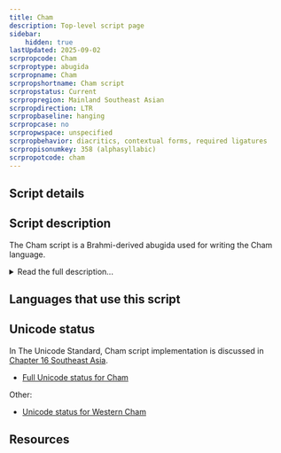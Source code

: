 ```yaml
---
title: Cham
description: Top-level script page
sidebar:
    hidden: true
lastUpdated: 2025-09-02
scrpropcode: Cham
scrproptype: abugida
scrpropname: Cham
scrpropshortname: Cham script
scrpropstatus: Current
scrpropregion: Mainland Southeast Asian
scrpropdirection: LTR
scrpropbaseline: hanging
scrpropcase: no
scrpropwspace: unspecified
scrpropbehavior: diacritics, contextual forms, required ligatures
scrpropisonumkey: 358 (alphasyllabic)
scrpropotcode: cham
---
```



## Script details

<ScriptDetails />

## Script description

The Cham script is a Brahmi-derived abugida used for writing the Cham language.

<details>
<summary>Read the full description...</summary>There are two major dialects of Cham, spoken collectively by about 230,000 people in two isolated groups in Vietnam and Cambodia, both of which once had a thriving literary tradition dating from the 8th century. The Cambodian Cham population used to be much larger, but it is estimated that up to 500,000 died as a result of the Khmer Rouge's policies in the 1970s. Under this regime the Cham were also forced to use the Cambodian language exclusively.

The script is written from left to right. The letters hang from the [baseline](/reference/glossary#baseline). Syllables in the Cham language follow a strict CV(C) pattern. Most syllable-final consonants are represented by extending the right-most stroke of the symbol as shown in the example below, but some are modified by a diacritic. One consonant character can be used at the beginning or end of the syllable without any change in form.

<span style='color: red'>_Missing image: ChamGa.png_</span>

With the exception of nasals, each consonant contains an inherent [a] vowel. Nasal consonants inherently contain the vowel [ɨ]. In each case, the inherent vowel can be overridden by the addition of 17 vowel diacritics. Of these vowels, 6 can also take a 'full' (non-diacritical) form when they occur at the start of a syllable. The remaining 11 are represented syllable-initially by means of the independent 'a' vowel modified with the appropriate vowel diacritic.

There are four glides in the Cham phonemic inventory; these are each represented in writing with an independent symbol when they occur at the start of a syllable, but they also have a ligating form which can be added to another consonant to produce [kja], [pla], [swa] etc.

<span style='color: red'>_Missing image: ChamGlide.png_</span>

Numerals 0-9 are also represented in the Cham script.

Speakers of the Eastern and Western dialects use distinct styles of the script, with the Eastern dialect being written in a more rounded style (known as _akhăr thrah_) and the Western dialect in a more fluid style. Currently, the Cham script is used much more widely by speakers of Eastern Cham; the majority of Western Cham speakers are Muslims and use an adaptation of the Arabic script alongside Cham. In Vietnam, where the Eastern dialect is predominantly spoken, bilingual education in Vietnamese and Cham exists at primary school level, and textbooks have been published using the script.
</details>

## Languages that use this script

<WsList script='Cham' wsMax='5' />

## Unicode status

In The Unicode Standard, Cham script implementation is discussed in [Chapter 16 Southeast Asia](http://www.unicode.org/versions/latest/ch16.pdf).

- [Full Unicode status for Cham](/scrlang/unicode/cham-unicode)

Other:

- [Unicode status for Western Cham](/scrlang/unicode/z-western-cham-unicode)


## Resources

<ScriptResources detailSummary='seemore' />

